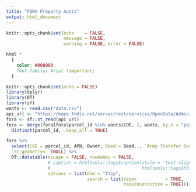 ```yaml
---
title: "FORA Property Audit"
output: html_document
---
```


```r
knitr::opts_chunk$set(echo    = FALSE,
                      message = FALSE,
                      warning = FALSE, error = FALSE)
```

```css
html *
  {
    color: #808080
    font-family: Arial !important;
  }
```

```r
knitr::opts_chunk$set(echo = FALSE)
library(dplyr)
library(DT)
library(sf)
wants <- read.csv("data.csv")
api_url <- "https://maps.fodis.net/server/rest/services/OpenData/AdministrativeBoundaries/FeatureServer/1/query?where=1%3D1&outFields=*&outSR=4326&f=json"
fora <- sf::st_read(api_url) 
fora <- merge(fora[fora$parcel_id %in% wants$COE, ], wants, by.x = "parcel_id", by.y = "COE") %>%
  distinct(parcel_id, .keep_all = TRUE)
```

```r
fora %>% 
  select(COE = parcel_id, APN, Owner, Deed = Deed.., `Army Transfer Doc` = Transfer.Doc.Name, Jurisdiction) %>%
  `st_geometry<-`(NULL) %>%
  DT::datatable(escape = FALSE, rownames = FALSE,
                # caption = htmltools::tags$caption(style = "text-align: center; color: #808080",
                #                                   htmltools::tags$h3("Draft Signs and Locations")),
                options = list(dom = "ftip",
                               search = list(regex           = TRUE, 
                                             caseInsensitive = TRUE)))
```

